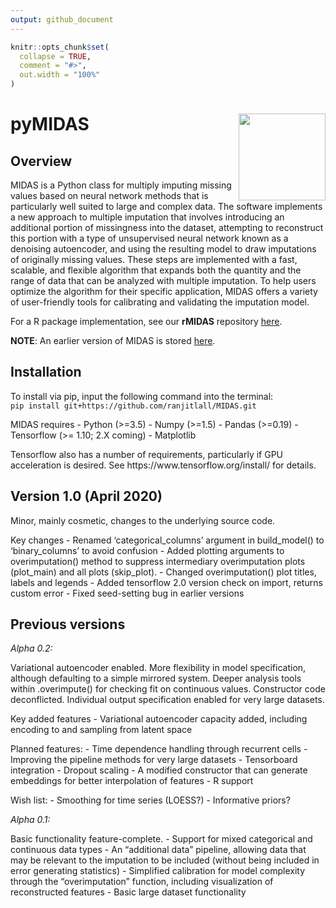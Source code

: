 ```yaml
---
output: github_document
---
```


<!-- README.md is generated from README.Rmd. Please edit that file -->

```r
knitr::opts_chunk$set(
  collapse = TRUE,
  comment = "#>",
  out.width = "100%"
)
```

# pyMIDAS<img src='pyMIDAS_logo.png' align="right" height="139" /></a>

<!-- badges: start -->
<!-- [![CRAN status](https://www.r-pkg.org/badges/version/dplyr)](https://cran.r-project.org/package=dplyr) -->
<!-- [![R build status](https://github.com/tidyverse/dplyr/workflows/R-CMD-check/badge.svg)](https://github.com/tidyverse/dplyr/actions?workflow=R-CMD-check) -->
<!-- [![Codecov test coverage](https://codecov.io/gh/tidyverse/dplyr/branch/master/graph/badge.svg)](https://codecov.io/gh/tidyverse/dplyr?branch=master) -->
<!-- [![R build status](https://github.com/tidyverse/dplyr/workflows/R-CMD-check/badge.svg)](https://github.com/tidyverse/dplyr/actions) -->
<!-- badges: end -->

## Overview

MIDAS is a Python class for multiply imputing missing values based on neural network methods that is particularly well suited to large and complex data. The software implements a new approach to multiple imputation that involves introducing an additional portion of missingness into the dataset, attempting to reconstruct this portion with a type of unsupervised neural network known as a denoising autoencoder, and using the resulting model to draw imputations of originally missing values. These steps are implemented with a fast, scalable, and flexible algorithm that expands both the quantity and the range of data that can be analyzed with multiple imputation. To help users optimize the algorithm for their specific application, MIDAS offers a variety of user-friendly tools for calibrating and validating the imputation model.

For a R package implementation, see our **rMIDAS** repository [here](https://github.com/MIDASverse/rMIDAS).

**NOTE**: An earlier version of MIDAS is stored [here](https://github.com/Oracen/MIDAS).

Installation
------------

To install via pip, input the following command into the terminal:  
`pip install git+https://github.com/ranjitlall/MIDAS.git`


MIDAS requires
- Python (>=3.5)
- Numpy (>=1.5)
- Pandas (>=0.19)
- Tensorflow (>= 1.10; 2.X coming)
- Matplotlib

Tensorflow also has a number of requirements, particularly if GPU acceleration is desired. See https://www.tensorflow.org/install/ for details.

Version 1.0 (April 2020)
---------
Minor, mainly cosmetic, changes to the underlying source code.

Key changes
- Renamed 'categorical_columns' argument in build_model() to 'binary_columns' to avoid confusion
- Added plotting arguments to overimputation() method to suppress intermediary overimputation plots (plot_main) and all plots (skip_plot).
- Changed overimputation() plot titles, labels and legends
- Added tensorflow 2.0 version check on import, returns custom error
- Fixed seed-setting bug in earlier versions


Previous versions
-----------------

*Alpha 0.2:*

Variational autoencoder enabled. More flexibility in model specification, although defaulting to a simple mirrored system. Deeper analysis tools within .overimpute() for checking fit on continuous values. Constructor code deconflicted. Individual output specification enabled for very large datasets.

Key added features
- Variational autoencoder capacity added, including encoding to and sampling from latent space

Planned features:
- Time dependence handling through recurrent cells
- Improving the pipeline methods for very large datasets
- Tensorboard integration
- Dropout scaling
- A modified constructor that can generate embeddings for better interpolation of features
- R support

Wish list:
- Smoothing for time series (LOESS?)
- Informative priors?

*Alpha 0.1:*

Basic functionality feature-complete.
- Support for mixed categorical and continuous data types
- An "additional data" pipeline, allowing data that may be relevant to the imputation to be included (without being included in error generating statistics)
- Simplified calibration for model complexity through the "overimputation" function, including visualization of reconstructed features
- Basic large dataset functionality